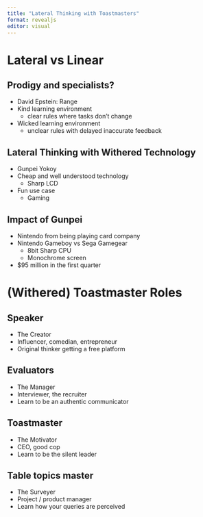---
title: "Lateral Thinking with Toastmasters"
format: revealjs
editor: visual
---

# Lateral vs Linear

## Prodigy and specialists?

-   David Epstein: Range
-   Kind learning environment
    -   clear rules where tasks don't change
-   Wicked learning environment
    -   unclear rules with delayed inaccurate feedback

## Lateral Thinking with Withered Technology

-   Gunpei Yokoy
-   Cheap and well understood technology
    -   Sharp LCD
-   Fun use case
    -   Gaming

## Impact of Gunpei

-   Nintendo from being playing card company
-   Nintendo Gameboy vs Sega Gamegear
    -   8bit Sharp CPU
    -   Monochrome screen
-   \$95 million in the first quarter

# (Withered) Toastmaster Roles

## Speaker

-   The Creator
-   Influencer, comedian, entrepreneur
-   Original thinker getting a free platform

## Evaluators

-   The Manager
-   Interviewer, the recruiter
-   Learn to be an authentic communicator

## Toastmaster

-   The Motivator
-   CEO, good cop
-   Learn to be the silent leader

## Table topics master

-   The Surveyer\
-   Project / product manager
-   Learn how your queries are perceived
